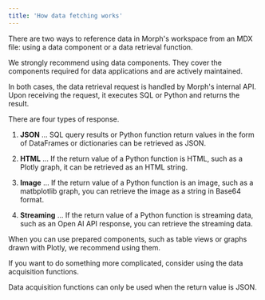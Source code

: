 ```yaml
---
title: 'How data fetching works'
---
```


There are two ways to reference data in Morph's workspace from an MDX file: using a data component or a data retrieval function.

<Note>
We strongly recommend using data components. They cover the components required for data applications and are actively maintained.
</Note>

In both cases, the data retrieval request is handled by Morph's internal API. Upon receiving the request, it executes SQL or Python and returns the result.

There are four types of response.

1. **JSON** ... SQL query results or Python function return values in the form of DataFrames or dictionaries can be retrieved as JSON.

2. **HTML** ... If the return value of a Python function is HTML, such as a Plotly graph, it can be retrieved as an HTML string.

3. **Image** ... If the return value of a Python function is an image, such as a matbplotlib graph, you can retrieve the image as a string in Base64 format.

4. **Streaming** ... If the return value of a Python function is streaming data, such as an Open AI API response, you can retrieve the streaming data.

When you can use prepared components, such as table views or graphs drawn with Plotly, we recommend using them.

If you want to do something more complicated, consider using the data acquisition functions.

<Warning>
Data acquisition functions can only be used when the return value is JSON.
</Warning>
